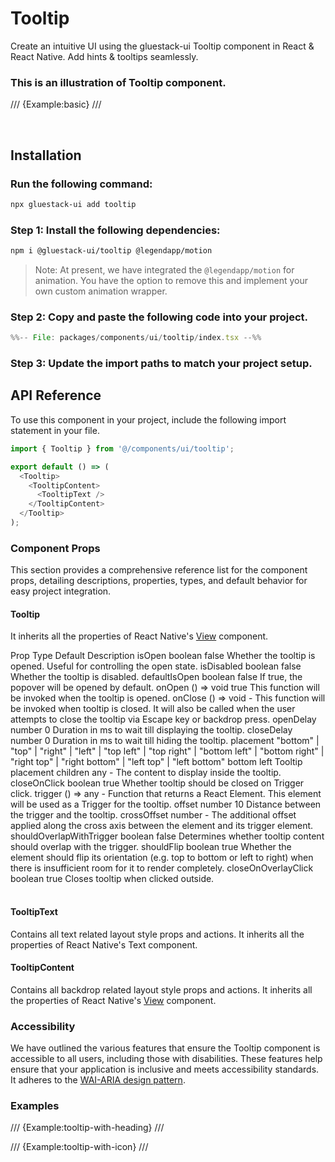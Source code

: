 
# Tooltip

Create an intuitive UI using the gluestack-ui Tooltip component in React & React Native. Add hints & tooltips seamlessly.


### This is an illustration of Tooltip component.
/// {Example:basic} ///

<br />

## Installation

<Tabs>
<TabItem label="CLI">

### Run the following command:
  ```bash
  npx gluestack-ui add tooltip
  ```
</TabItem>
<TabItem label="Manual"> 

### Step 1: Install the following dependencies:

```bash
npm i @gluestack-ui/tooltip @legendapp/motion
```
> Note: At present, we have integrated the `@legendapp/motion` for animation. You have the option to remove this and implement your own custom animation wrapper.

### Step 2: Copy and paste the following code into your project.


```jsx 
%%-- File: packages/components/ui/tooltip/index.tsx --%% 
```


### Step 3: Update the import paths to match your project setup.
</TabItem>
</Tabs>

## API Reference

To use this component in your project, include the following import statement in your file.

```ts
import { Tooltip } from '@/components/ui/tooltip';
```

<AnatomyImage mobileUrl='https://i.imgur.com/ORGCmyK.png' webUrl='https://i.imgur.com/O8BeXgi.png' classNameStyle='aspect-[513/242] md:aspect-[736/170]' />

```ts
export default () => (
  <Tooltip>
    <TooltipContent>
      <TooltipText />
    </TooltipContent>
  </Tooltip>
);
```
### Component Props

This section provides a comprehensive reference list for the component props, detailing descriptions, properties, types, and default behavior for easy project integration.

#### Tooltip

It inherits all the properties of React Native's [View](https://reactnative.dev/docs/view) component.

<Table>
  <TableHeader>
    <TableRow>
      <TableHeaderCell>Prop</TableHeaderCell>
      <TableHeaderCell>Type</TableHeaderCell>
      <TableHeaderCell>Default</TableHeaderCell>
      <TableHeaderCell>Description</TableHeaderCell>
    </TableRow>
  </TableHeader>
  <TableBody>
    <TableRow>
      <TableCell>
        <InlineCode>isOpen</InlineCode>
      </TableCell>
      <TableCell>boolean</TableCell>
      <TableCell>false</TableCell>
      <TableCell>Whether the tooltip is opened. Useful for controlling the open state.</TableCell>
    </TableRow>
    <TableRow>
      <TableCell>
        <InlineCode>isDisabled</InlineCode>
      </TableCell>
      <TableCell>boolean</TableCell>
      <TableCell>false</TableCell>
      <TableCell>Whether the tooltip is disabled.</TableCell>
    </TableRow>
    <TableRow>
      <TableCell>
        <InlineCode>defaultIsOpen</InlineCode>
      </TableCell>
      <TableCell>boolean</TableCell>
      <TableCell>false</TableCell>
      <TableCell>If true, the popover will be opened by default.</TableCell>
    </TableRow>
    <TableRow>
      <TableCell>
        <InlineCode>onOpen</InlineCode>
      </TableCell>
      <TableCell>() => void</TableCell>
      <TableCell>true</TableCell>
      <TableCell>This function will be invoked when the tooltip is opened.</TableCell>
    </TableRow>
    <TableRow>
      <TableCell>
        <InlineCode>onClose</InlineCode>
      </TableCell>
      <TableCell>() => void</TableCell>
      <TableCell>-</TableCell>
      <TableCell>This function will be invoked when tooltip is closed. It will also be called when the user attempts to close the tooltip via Escape key or backdrop press.</TableCell>
    </TableRow>
    <TableRow>
      <TableCell>
        <InlineCode>openDelay</InlineCode>
      </TableCell>
      <TableCell>number</TableCell>
      <TableCell>0</TableCell>
      <TableCell>Duration in ms to wait till displaying the tooltip.</TableCell>
    </TableRow>
    <TableRow>
      <TableCell>
        <InlineCode>closeDelay</InlineCode>
      </TableCell>
      <TableCell>number</TableCell>
      <TableCell>0</TableCell>
      <TableCell>Duration in ms to wait till hiding the tooltip.</TableCell>
    </TableRow>
    <TableRow>
      <TableCell>
        <InlineCode>placement</InlineCode>
      </TableCell>
      <TableCell>"bottom" | "top" | "right" | "left" | "top left" | "top right" | "bottom left" | "bottom right" | "right top" | "right bottom" | "left top" | "left bottom"</TableCell>
      <TableCell>bottom left</TableCell>
      <TableCell>Tooltip placement</TableCell>
    </TableRow>
    <TableRow>
      <TableCell>
        <InlineCode>children</InlineCode>
      </TableCell>
      <TableCell>any</TableCell>
      <TableCell>-</TableCell>
      <TableCell>The content to display inside the tooltip.</TableCell>
    </TableRow>
    <TableRow>
      <TableCell>
        <InlineCode>closeOnClick</InlineCode>
      </TableCell>
      <TableCell>boolean</TableCell>
      <TableCell>true</TableCell>
      <TableCell>Whether tooltip should be closed on Trigger click.</TableCell>
    </TableRow>
    <TableRow>
      <TableCell>
        <InlineCode>trigger</InlineCode>
      </TableCell>
      <TableCell>() => any</TableCell>
      <TableCell>-</TableCell>
      <TableCell>Function that returns a React Element. This element will be used as a Trigger for the tooltip.</TableCell>
    </TableRow>
    <TableRow>
      <TableCell>
        <InlineCode>offset</InlineCode>
      </TableCell>
      <TableCell>number</TableCell>
      <TableCell>10</TableCell>
      <TableCell>Distance between the trigger and the tooltip.</TableCell>
    </TableRow>
    <TableRow>
      <TableCell>
        <InlineCode>crossOffset</InlineCode>
      </TableCell>
      <TableCell>number</TableCell>
      <TableCell>-</TableCell>
      <TableCell>The additional offset applied along the cross axis between the element and its trigger element.</TableCell>
    </TableRow>
    <TableRow>
      <TableCell>
        <InlineCode>shouldOverlapWithTrigger</InlineCode>
      </TableCell>
      <TableCell>boolean</TableCell>
      <TableCell>false</TableCell>
      <TableCell>Determines whether tooltip content should overlap with the trigger.</TableCell>
    </TableRow>
    <TableRow>
      <TableCell>
        <InlineCode>shouldFlip</InlineCode>
      </TableCell>
      <TableCell>boolean</TableCell>
      <TableCell>true</TableCell>
      <TableCell>Whether the element should flip its orientation (e.g. top to bottom or left to right) when there is insufficient room for it to render completely.</TableCell>
    </TableRow>
    <TableRow>
      <TableCell>
        <InlineCode>closeOnOverlayClick</InlineCode>
      </TableCell>
      <TableCell>boolean</TableCell>
      <TableCell>true</TableCell>
      <TableCell>Closes tooltip when clicked outside.</TableCell>
    </TableRow>
  </TableBody>
</Table>

#### TooltipText

Contains all text related layout style props and actions. It inherits all the properties of React Native's Text component.

#### TooltipContent

Contains all backdrop related layout style props and actions. It inherits all the properties of React Native's [View](https://reactnative.dev/docs/view) component.

### Accessibility

We have outlined the various features that ensure the Tooltip component is accessible to all users, including those with disabilities. These features help ensure that your application is inclusive and meets accessibility standards. It adheres to the [ WAI-ARIA design pattern](https://www.w3.org/WAI/ARIA/apg/patterns/tooltip/).

### Examples

/// {Example:tooltip-with-heading} ///

/// {Example:tooltip-with-icon} ///





